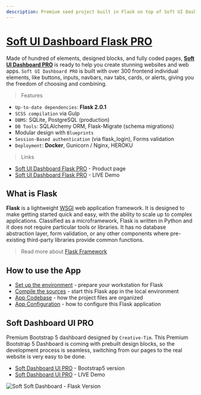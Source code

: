 ```yaml
---
description: Premium seed project built in Flask on top of Soft UI Dashboard (PRO version).
---
```


# [Soft UI Dashboard Flask PRO](https://appseed.us/product/soft-ui-dashboard-pro/flask/)

Made of hundred of elements, designed blocks, and fully coded pages, [**Soft UI Dashboard PRO**](https://appseed.us/product/flask-soft-ui-dashboard-pro) is ready to help you create stunning websites and web apps. `Soft UI Dashboard PRO` is built with over 300 frontend individual elements, like buttons, inputs, navbars, nav tabs, cards, or alerts, giving you the freedom of choosing and combining.

> Features

- `Up-to-date dependencies`: **Flask 2.0.1**
- `SCSS compilation` via Gulp
- `DBMS`: SQLite, PostgreSQL (production)
- `DB Tools`: SQLAlchemy ORM, Flask-Migrate (schema migrations)
- Modular design with `Blueprints`
- `Session-Based authentication` (via flask_login), Forms validation
- `Deployment`: **Docker**, Gunicorn / Nginx, HEROKU

> Links

- [Soft UI Dashboard Flask PRO](https://appseed.us/product/soft-ui-dashboard-pro/flask/) - Product page
- [Soft UI Dashboard Flask PRO](https://flask-soft-ui-dashboard-pro.appseed-srv1.com/) - LIVE Demo

## What is Flask

**Flask** is a lightweight [WSGI](../../content/what-is/wsgi.md) web application framework. It is designed to make getting started quick and easy, with the ability to scale up to complex applications. Classified as a microframework, Flask is written in Python and it does not require particular tools or libraries. It has no database abstraction layer, form validation, or any other components where pre-existing third-party libraries provide common functions.

> Read more about [Flask Framework](../../content/what-is/flask.md)

## How to use the App

- [Set up the environment](../../boilerplate-code/flask-dashboard.md#environment) - prepare your workstation for Flask
- [Compile the sources](../../boilerplate-code/flask-dashboard.md#build-the-app) - start this Flask app in the local environment
- [App Codebase](../../boilerplate-code/flask-dashboard.md#app-codebase-simplified) - how the project files are organized
- [App Configuration](../../boilerplate-code/flask-dashboard.md#app-configuration) - how to configure this Flask application

## Soft Dashboard UI PRO

Premium Bootstrap 5 dashboard designed by `Creative-Tim`. This Premium Bootstrap 5 Dashboard is coming with prebuilt design blocks, so the development process is seamless, switching from our pages to the real website is very easy to be done.

- [Soft Dashboard UI PRO](https://www.creative-tim.com/product/soft-ui-dashboard-pro?AFFILIATE=128200) - Bootstrap5 version
- [Soft Dashboard UI PRO](https://demos.creative-tim.com/soft-ui-dashboard-pro/pages/dashboards/default.html?AFFILIATE=128200) - LIVE Demo

![Soft Soft Dashboard - Flask Version](../../../static/assets/soft-ui-dashboard-pro-screen-xs.png)
